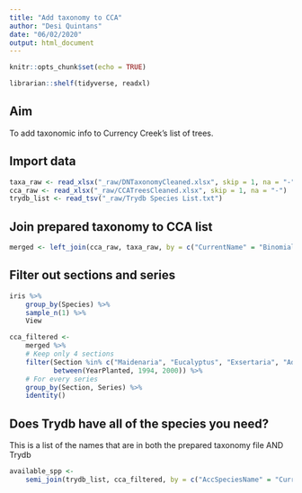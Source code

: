 ```yaml
---
title: "Add taxonomy to CCA"
author: "Desi Quintans"
date: "06/02/2020"
output: html_document
---
```


```r
knitr::opts_chunk$set(echo = TRUE)

librarian::shelf(tidyverse, readxl)
```

## Aim

To add taxonomic info to Currency Creek's list of trees.



## Import data

```r
taxa_raw <- read_xlsx("_raw/DNTaxonomyCleaned.xlsx", skip = 1, na = "-")
cca_raw <- read_xlsx("_raw/CCATreesCleaned.xlsx", skip = 1, na = "-")
trydb_list <- read_tsv("_raw/Trydb Species List.txt")
```



## Join prepared taxonomy to CCA list

```r
merged <- left_join(cca_raw, taxa_raw, by = c("CurrentName" = "Binomial"))
```


## Filter out sections and series

```r
iris %>% 
    group_by(Species) %>% 
    sample_n(1) %>% 
    View

cca_filtered <- 
    merged %>% 
    # Keep only 4 sections
    filter(Section %in% c("Maidenaria", "Eucalyptus", "Exsertaria", "Adnataria"),
           between(YearPlanted, 1994, 2000)) %>% 
    # For every series
    group_by(Section, Series) %>%
    identity()
```



## Does Trydb have all of the species you need?

This is a list of the names that are in both the prepared taxonomy file AND Trydb

```r
available_spp <- 
    semi_join(trydb_list, cca_filtered, by = c("AccSpeciesName" = "CurrentName"))
```

